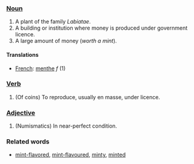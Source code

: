 ===[[Noun]]===

# A plant of the family ''Labiatae''.
# A building or institution where money is produced under government licence.
# A large amount of money (''worth a mint'').

====Translations====
*[[French]]: [[menthe]] ''f'' (1)

===[[Verb]]===

# (Of coins) To reproduce, usually en masse, under licence.

===[[Adjective]]===

# (Numismatics) In near-perfect condition.

===Related words===

*[[mint-flavored]], [[mint-flavoured]], [[minty]], [[minted]]